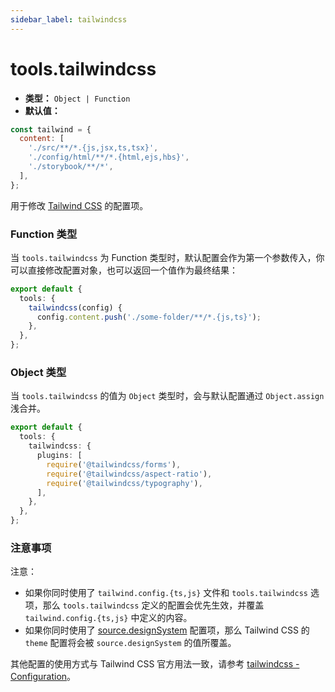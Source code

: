 ```yaml
---
sidebar_label: tailwindcss
---
```


# tools.tailwindcss

- **类型：** `Object | Function`
- **默认值：**

```js
const tailwind = {
  content: [
    './src/**/*.{js,jsx,ts,tsx}',
    './config/html/**/*.{html,ejs,hbs}',
    './storybook/**/*',
  ],
};
```

用于修改 [Tailwind CSS](https://tailwindcss.com/docs/configuration) 的配置项。

### Function 类型

当 `tools.tailwindcss` 为 Function 类型时，默认配置会作为第一个参数传入，你可以直接修改配置对象，也可以返回一个值作为最终结果：

```ts title="modern.config.ts"
export default {
  tools: {
    tailwindcss(config) {
      config.content.push('./some-folder/**/*.{js,ts}');
    },
  },
};
```

### Object 类型

当 `tools.tailwindcss` 的值为 `Object` 类型时，会与默认配置通过 `Object.assign` 浅合并。

```ts title="modern.config.ts"
export default {
  tools: {
    tailwindcss: {
      plugins: [
        require('@tailwindcss/forms'),
        require('@tailwindcss/aspect-ratio'),
        require('@tailwindcss/typography'),
      ],
    },
  },
};
```

### 注意事项

注意：

- 如果你同时使用了 `tailwind.config.{ts,js}` 文件和 `tools.tailwindcss` 选项，那么 `tools.tailwindcss` 定义的配置会优先生效，并覆盖 `tailwind.config.{ts,js}` 中定义的内容。
- 如果你同时使用了 [source.designSystem](/configure/app/source/design-system) 配置项，那么 Tailwind CSS 的 `theme` 配置将会被 `source.designSystem` 的值所覆盖。

其他配置的使用方式与 Tailwind CSS 官方用法一致，请参考 [tailwindcss - Configuration](https://tailwindcss.com/docs/configuration)。
